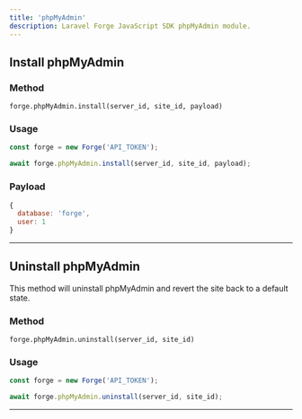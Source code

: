 ```yaml
---
title: 'phpMyAdmin'
description: Laravel Forge JavaScript SDK phpMyAdmin module.
---
```


## Install phpMyAdmin

### Method

`forge.phpMyAdmin.install(server_id, site_id, payload)`

### Usage

```js lineNumbers=true
const forge = new Forge('API_TOKEN');

await forge.phpMyAdmin.install(server_id, site_id, payload);
```

### Payload

```js lineNumbers=true
{
  database: 'forge',
  user: 1
}
```

---

## Uninstall phpMyAdmin

This method will uninstall phpMyAdmin and revert the site back to a default state.

### Method

`forge.phpMyAdmin.uninstall(server_id, site_id)`

### Usage

```js lineNumbers=true
const forge = new Forge('API_TOKEN');

await forge.phpMyAdmin.uninstall(server_id, site_id);
```

---
